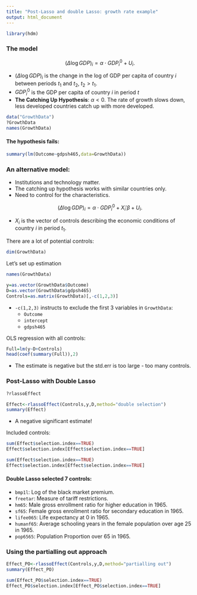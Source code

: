 ```yaml
---
title: "Post-Lasso and double Lasso: growth rate example"
output: html_document
---
```



```r
library(hdm)
```

### The model
$$\begin{equation}
(\Delta\log GDP)_i=\alpha \cdot GDP^0_i+U_i.
\end{equation}$$

* $(\Delta\log GDP)_i$ is the change in the log of GDP per capita of country $i$ between periods $t_1$ and $t_2$, $t_2>t_1$.
* $GDP^0_i$ is the GDP per capita of country $i$ in period $t$
* **The Catching Up Hypothesis**: $\alpha <0$. The rate of growth slows down, less developed countries catch up with more developed. 
```r
data("GrowthData")
?GrowthData
names(GrowthData)
```

#### The hypothesis fails:
```r
summary(lm(Outcome~gdpsh465,data=GrowthData))
```

### An alternative model:

* Institutions and technology matter. 
* The catching up hypothesis works with similar countries only.
* Need to control for the characteristics.

$$\begin{equation}
(\Delta\log GDP)_i=\alpha \cdot GDP^0_i+X_i'\beta+U_i.
\end{equation}$$


* $X_i$ is the vector of controls describing the economic conditions of country $i$ in period $t_1$.

There are a lot of potential controls:
```r
dim(GrowthData)
```

Let's set up estimation
```r
names(GrowthData)
```
```r
y=as.vector(GrowthData$Outcome)
D=as.vector(GrowthData$gdpsh465)
Controls=as.matrix(GrowthData)[,-c(1,2,3)]
```

* `-c(1,2,3)` instructs to exclude the first 3 variables in `GrowthData`: 
  * `Outcome`   
  * `intercept`
  * `gdpsh465`  

OLS regression with all controls:
```r
Full=lm(y~D+Controls)
head(coef(summary(Full)),2)
```

* The estimate is negative but the std.err is too large - too many controls.

### Post-Lasso with Double Lasso

```r
?rlassoEffect
```


```r
Effect<-rlassoEffect(Controls,y,D,method="double selection")
summary(Effect)
```

* A negative significant estimate!

Included controls:
```r
sum(Effect$selection.index==TRUE)
Effect$selection.index[Effect$selection.index==TRUE]
```
```r
sum(Effect$selection.index==TRUE)
Effect$selection.index[Effect$selection.index==TRUE]
```

#### Double Lasso selected 7 controls:

* `bmp1l`: Log of the black market premium.
* `freetar`: Measure of tariff restrictions.
* `hm65`: Male gross enrollment ratio for higher education in 1965.
* `sf65`: Female gross enrollment ratio for secondary education in 1965.
* `lifee065`: Life expectancy at 0 in 1965.
* `humanf65`: Average schooling years in the female population over age 25 in 1965.
* `pop6565`: Population Proportion over 65 in 1965.


### Using the partialling out approach
```r
Effect_PO<-rlassoEffect(Controls,y,D,method="partialling out")
summary(Effect_PO)
```
```r
sum(Effect_PO$selection.index==TRUE)
Effect_PO$selection.index[Effect_PO$selection.index==TRUE]
```

